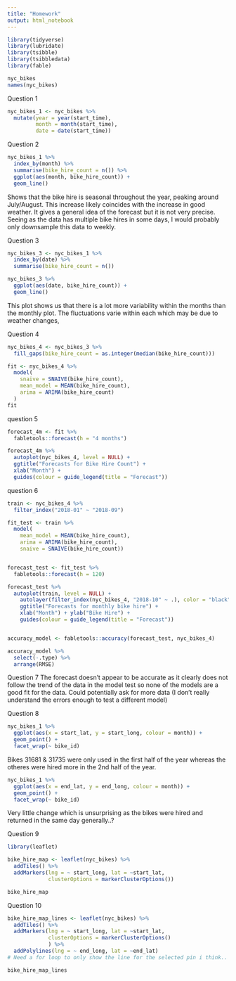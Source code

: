 ```yaml
---
title: "Homework"
output: html_notebook
---
```

```r
library(tidyverse)
library(lubridate)
library(tsibble)
library(tsibbledata)
library(fable)
```

```r
nyc_bikes
names(nyc_bikes)
```
Question 1
```r
nyc_bikes_1 <- nyc_bikes %>% 
  mutate(year = year(start_time),
         month = month(start_time),
         date = date(start_time))
```

Question 2
```r
nyc_bikes_1 %>% 
  index_by(month) %>% 
  summarise(bike_hire_count = n()) %>% 
  ggplot(aes(month, bike_hire_count)) +
  geom_line()
```
Shows that the bike hire is seasonal throughout the year, peaking around July/August. This increase likely coincides with the increase in good weather. It gives a general idea of the forecast but it is not very precise. Seeing as the data has multiple bike hires in some days, I would probably only downsample this data to weekly. 

Question 3

```r
nyc_bikes_3 <- nyc_bikes_1 %>% 
  index_by(date) %>% 
  summarise(bike_hire_count = n()) 

nyc_bikes_3 %>% 
  ggplot(aes(date, bike_hire_count)) +
  geom_line()
```
This plot shows us that there is a lot more variability within the months than the monthly plot. The fluctuations varie within each which may be due to weather changes, 

Question 4

```r
nyc_bikes_4 <- nyc_bikes_3 %>% 
  fill_gaps(bike_hire_count = as.integer(median(bike_hire_count)))

fit <- nyc_bikes_4 %>%
  model(
    snaive = SNAIVE(bike_hire_count),
    mean_model = MEAN(bike_hire_count),
    arima = ARIMA(bike_hire_count)
  )
fit
```
question 5
```r
forecast_4m <- fit %>%
  fabletools::forecast(h = "4 months")

forecast_4m %>%
  autoplot(nyc_bikes_4, level = NULL) +
  ggtitle("Forecasts for Bike Hire Count") +
  xlab("Month") +
  guides(colour = guide_legend(title = "Forecast"))
```

question 6 
```r
train <- nyc_bikes_4 %>%
  filter_index("2018-01" ~ "2018-09")

fit_test <- train %>%
  model(
    mean_model = MEAN(bike_hire_count),
    arima = ARIMA(bike_hire_count),
    snaive = SNAIVE(bike_hire_count))


forecast_test <- fit_test %>% 
  fabletools::forecast(h = 120)

forecast_test %>%
  autoplot(train, level = NULL) +
    autolayer(filter_index(nyc_bikes_4, "2018-10" ~ .), color = "black") +
    ggtitle("Forecasts for monthly bike hire") +
    xlab("Month") + ylab("Bike Hire") +
    guides(colour = guide_legend(title = "Forecast"))


accuracy_model <- fabletools::accuracy(forecast_test, nyc_bikes_4)

accuracy_model %>% 
  select(-.type) %>%
  arrange(RMSE)
```
Question 7
The forecast doesn't appear to be accurate as it clearly does not follow the trend of the data in the model test so none of the models are a good fit for the data. 
Could potentially ask for more data (I don't really understand the errors enough to test a different model)

Question 8

```r
nyc_bikes_1 %>% 
  ggplot(aes(x = start_lat, y = start_long, colour = month)) +
  geom_point() +
  facet_wrap(~ bike_id)
```
Bikes 31681 & 31735 were only used in the first half of the year whereas the otheres were hired more in the 2nd half of the year. 


```r
nyc_bikes_1 %>% 
  ggplot(aes(x = end_lat, y = end_long, colour = month)) +
  geom_point() +
  facet_wrap(~ bike_id)
```
Very little change which is unsurprising as the bikes were hired and returned in the same day generally..? 

Question 9
```r
library(leaflet)
```
```r

bike_hire_map <- leaflet(nyc_bikes) %>%
  addTiles() %>% 
  addMarkers(lng = ~ start_long, lat = ~start_lat,
             clusterOptions = markerClusterOptions()) 

bike_hire_map

```

Question 10
```r
bike_hire_map_lines <- leaflet(nyc_bikes) %>%
  addTiles() %>% 
  addMarkers(lng = ~ start_long, lat = ~start_lat,
             clusterOptions = markerClusterOptions()
             ) %>% 
  addPolylines(lng = ~ end_long, lat = ~end_lat)
# Need a for loop to only show the line for the selected pin i think.. but it's too late at night

bike_hire_map_lines
```


